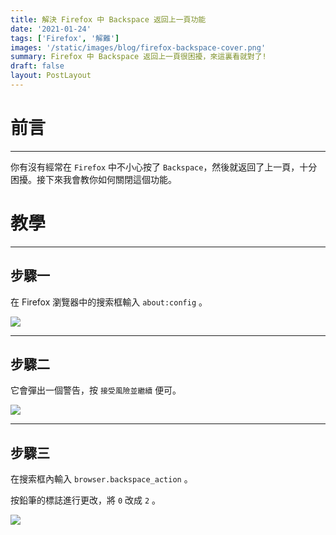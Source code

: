 ```yaml
---
title: 解決 Firefox 中 Backspace 返回上一頁功能
date: '2021-01-24'
tags: ['Firefox', '解難']
images: '/static/images/blog/firefox-backspace-cover.png'
summary: Firefox 中 Backspace 返回上一頁很困擾，來這裏看就對了!
draft: false
layout: PostLayout
---
```


<TOCInline toc={props.toc} mobile />

# 前言

---

你有沒有經常在 `Firefox` 中不小心按了 `Backspace`，然後就返回了上一頁，十分困擾。接下來我會教你如何關閉這個功能。

# 教學

---

## 步驟一

在 Firefox 瀏覽器中的搜索框輸入 `about:config` 。

![](/static/images/blog/firefox-backspace-2.png)

---

## 步驟二

它會彈出一個警告，按 `接受風險並繼續` 便可。

![](/static/images/blog/firefox-backspace-3.png)

---

## 步驟三

在搜索框內輸入 `browser.backspace_action` 。

按鉛筆的標誌進行更改，將 `0` 改成 `2` 。

![](/static/images/blog/firefox-backspace-4.png)
